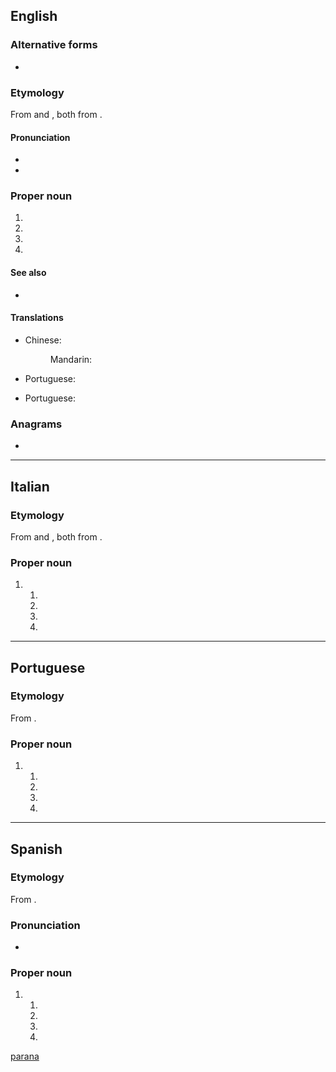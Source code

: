 {{also|parana|paranã}}
==English==

===Alternative forms===
* {{l|en|Parana}}

===Etymology===
From {{etyl|es|en}} {{m|es|Paraná}} and {{etyl|pt|en}} {{m|pt|Paraná}}, both from {{etyl|tpw|en}}.

====Pronunciation====
* {{IPA|/ˌpæ.ɹəˈnɑː/|/ˌpæ.ɹəˈnɑ/|lang=en}}
* {{rhymes|ɑː|lang=en}}

===Proper noun===
{{en-proper noun}}

# {{place|en|river|in central and southern|continent/South America}}
# {{place|en|state|macroregion/en:South Region|c/en:Brazil|capital=en:Curitiba}}
# {{place|en|city/provincial capital|province/en:Entre Ríos|c/en:Argentina}}
# {{place|en|municipality|state/en:Rio Grande do Sul|c/en:Brazil}}

====See also====
* {{pedialite}}

====Translations====
{{trans-top|river in South America}}
* Chinese:
*: Mandarin: {{t+|cmn|巴拉那河|tr=Bālānàhé}}
* Portuguese: {{t+|pt|Paraná|m}}
{{trans-mid}}
{{trans-bottom}}

{{trans-top|state in southern Brazil}}
* Portuguese: {{t+|pt|Paraná|m}}
{{trans-mid}}
{{trans-bottom}}

{{trans-top|city in Argentina}}
{{trans-mid}}
{{trans-bottom}}

===Anagrams===
* {{anagrams|en|Aparan}}

[[Category:English terms spelled with Á|parana]]

----

==Italian==

===Etymology===
From {{etyl|es|it}} {{m|es|Paraná}} and {{etyl|pt|it}} {{m|pt|Paraná}}, both from {{etyl|tpw|it}}.

===Proper noun===
{{wikipedia|lang=it}}
{{it-proper noun|m}}

# {{l|en|Paraná}}
## {{place|it|river|in central and southern|continent/South America}}
## {{place|it|state|macroregion/it:South Region|c/it:Brazil|capital=it:Curitiba}}
## {{place|it|city/provincial capital|province/it:Entre Ríos|c/it:Argentina}}
## {{place|it|municipality|state/en:Rio Grande do Sul|c/it:Brazil}}

----

==Portuguese==
===Etymology===
From {{etyl|tpw|pt}}.

===Proper noun===
{{pt-proper noun|m}}

# {{l|en|Paraná}}
## {{place|pt|river|in central and southern|continent/South America}}
## {{place|pt|state|macroregion/pt:South Region|c/pt:Brazil|capital=pt:Curitiba}}
## {{place|pt|city/provincial capital|province/pt:Entre Ríos|c/pt:Argentina}}
## {{place|pt|municipality|state/pt:Rio Grande do Sul|c/pt:Brazil}}
----

==Spanish==
===Etymology===
From {{etyl|tpw|es}}.

===Pronunciation===
* {{es-IPA}}

===Proper noun===
{{es-proper noun|m}}

# {{l|en|Paraná}}
## {{place|es|river|in central and southern|continent/South America}}
## {{place|es|state|macroregion/es:South Region|c/es:Brazil|capital=es:Curitiba}}
## {{place|es|city/provincial capital|province/es:Entre Ríos|c/es:Argentina}}
## {{place|es|municipality|state/es:Rio Grande do Sul|c/es:Brazil}}
